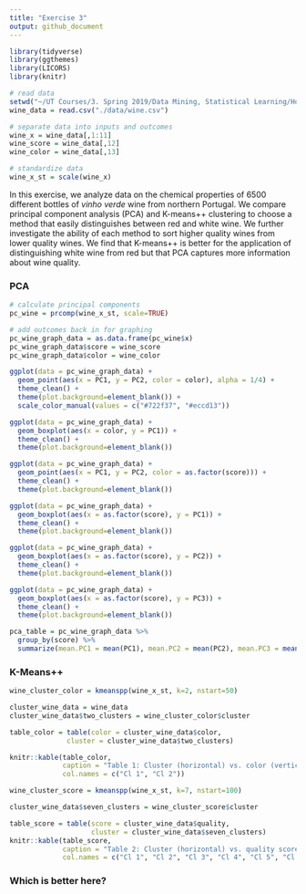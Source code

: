 ```yaml
---
title: "Exercise 3"
output: github_document
---
```


```r
library(tidyverse)
library(ggthemes)
library(LICORS)
library(knitr)

# read data
setwd("~/UT Courses/3. Spring 2019/Data Mining, Statistical Learning/Homework/DataScienceCourseHomework/exercises-3")
wine_data = read.csv("./data/wine.csv")

# separate data into inputs and outcomes
wine_x = wine_data[,1:11]
wine_score = wine_data[,12]
wine_color = wine_data[,13]

# standardize data
wine_x_st = scale(wine_x)
```
In this exercise, we analyze data on the chemical properties of 6500 different bottles of *vinho verde* wine from northern Portugal. We compare principal component analysis (PCA) and K-means++ clustering to choose a method that easily distinguishes between red and white wine. We further investigate the ability of each method to sort higher quality wines from lower quality wines. We find that K-means++ is better for the application of distinguishing white wine from red but that PCA captures more information about wine quality.

### PCA

```r
# calculate principal components
pc_wine = prcomp(wine_x_st, scale=TRUE)

# add outcomes back in for graphing
pc_wine_graph_data = as.data.frame(pc_wine$x)
pc_wine_graph_data$score = wine_score
pc_wine_graph_data$color = wine_color
```

```r
ggplot(data = pc_wine_graph_data) +
  geom_point(aes(x = PC1, y = PC2, color = color), alpha = 1/4) +
  theme_clean() +
  theme(plot.background=element_blank()) +
  scale_color_manual(values = c("#722f37", "#eccd13"))
```

```r
ggplot(data = pc_wine_graph_data) +
  geom_boxplot(aes(x = color, y = PC1)) +
  theme_clean() +
  theme(plot.background=element_blank())
```

```r
ggplot(data = pc_wine_graph_data) +
  geom_point(aes(x = PC1, y = PC2, color = as.factor(score))) +
  theme_clean() +
  theme(plot.background=element_blank())
```

```r
ggplot(data = pc_wine_graph_data) +
  geom_boxplot(aes(x = as.factor(score), y = PC1)) +
  theme_clean() +
  theme(plot.background=element_blank())
```

```r
ggplot(data = pc_wine_graph_data) +
  geom_boxplot(aes(x = as.factor(score), y = PC2)) +
  theme_clean() +
  theme(plot.background=element_blank())
```

```r
ggplot(data = pc_wine_graph_data) +
  geom_boxplot(aes(x = as.factor(score), y = PC3)) +
  theme_clean() +
  theme(plot.background=element_blank())
```

```r
pca_table = pc_wine_graph_data %>%
  group_by(score) %>%
  summarize(mean.PC1 = mean(PC1), mean.PC2 = mean(PC2), mean.PC3 = mean(PC3))
```

### K-Means++

```r
wine_cluster_color = kmeanspp(wine_x_st, k=2, nstart=50)

cluster_wine_data = wine_data
cluster_wine_data$two_clusters = wine_cluster_color$cluster
```

```r
table_color = table(color = cluster_wine_data$color, 
              cluster = cluster_wine_data$two_clusters)

knitr::kable(table_color, 
             caption = "Table 1: Cluster (horizontal) vs. color (vertical)", 
             col.names = c("Cl 1", "Cl 2"))
```

```r
wine_cluster_score = kmeanspp(wine_x_st, k=7, nstart=100)

cluster_wine_data$seven_clusters = wine_cluster_score$cluster
```

```r
table_score = table(score = cluster_wine_data$quality, 
                    cluster = cluster_wine_data$seven_clusters)
knitr::kable(table_score,
             caption = "Table 2: Cluster (horizontal) vs. quality score (vertical)",
             col.names = c("Cl 1", "Cl 2", "Cl 3", "Cl 4", "Cl 5", "Cl 6", "Cl 7"))
```

### Which is better here?